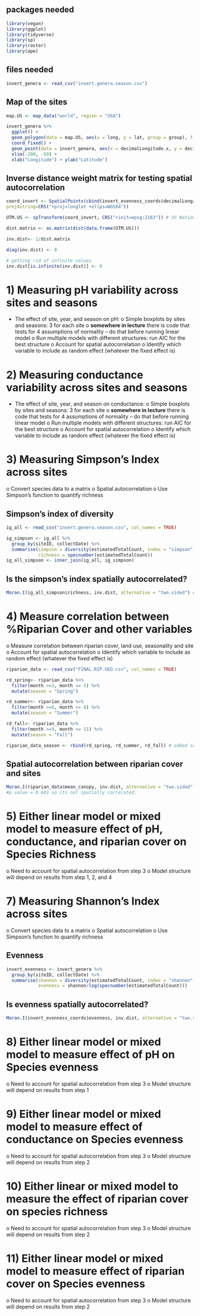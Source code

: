 ## packages needed

```r
library(vegan)
library(ggplot)
library(tidyverse)
library(sp)
library(raster)
library(ape)
```

## files needed

```r
invert_genera <- read_csv("invert.genera.season.csv")
```

## Map of the sites

```r
map.US <- map_data("world", region = "USA")

invert_genera %>%
  ggplot() + 
  geom_polygon(data = map.US, aes(x = long, y = lat, group = group), fill = NA, colour = "gray") + 
  coord_fixed() + 
  geom_point(data = invert_genera, aes(x = decimalLongitude.x, y = decimalLatitude.x)) + 
  xlim(-200, -50) + 
  xlab("Longitude") + ylab("Latitude")
```

## Inverse distance weight matrix for testing spatial autocorrelation

```r
coord_invert <- SpatialPoints(cbind(invert_evenness_coords$decimalLongitude, invert_evenness_coords$decimalLatitude), 
proj4string=CRS("+proj=longlat +ellps=WGS84"))

UTM.US <- spTransform(coord_invert, CRS("+init=epsg:2163")) # US National Atlas Equal Area

dist.matrix <- as.matrix(dist(data.frame(UTM.US)))

inv.dist<- 1/dist.matrix

diag(inv.dist) <- 0

# getting rid of infinite values
inv.dist[is.infinite(inv.dist)] <- 0
```

# 1)	Measuring pH variability across sites and seasons
-	The effect of site, year, and season on pH:
o	Simple boxplots by sites and seasons: 3 for each site 
o	**somewhere in lecture** there is code that tests for 4 assumptions of normality – do that before running linear model 
o	Run multiple models with different structures: run AIC for the best structure 
o	Account for spatial autocorrelation 
o	Identify which variable to include as random effect (whatever the fixed effect is) 

# 2)	Measuring conductance variability across sites and seasons
-	The effect of site, year, and season on conductance: 
o	Simple boxplots by sites and seasons: 3 for each site 
o	**somewhere in lecture** there is code that tests for 4 assumptions of normality – do that before running linear model 
o	Run multiple models with different structures: run AIC for the best structure 
o	Account for spatial autocorrelation 
o	Identify which variable to include as random effect (whatever the fixed effect is) 

# 3)	Measuring Simpson’s Index across sites 
o	Convert species data to a matrix 
o	Spatial autocorrelation 
o	Use Simpson’s function to quantify richness 

## Simpson's index of diversity
```r
ig_all <- read_csv("invert.genera.season.csv", col_names = TRUE)

ig_simpson <- ig_all %>%
  group_by(siteID, collectDate) %>%
  summarise(simpson = diversity(estimatedTotalCount, index = "simpson"),
            richness = specnumber(estimatedTotalCount)) 
ig_all_simpson <- inner_join(ig_all, ig_simpson)
```
## Is the simpson's index spatially autocorrelated?

```r
Moran.I(ig_all_simpson$richness, inv.dist, alternative = "two.sided") # p < 0.05, therefore it is spatially autocorrelated.
```

# 4)	Measure correlation between %Riparian Cover and other variables 
o	Measure correlation between riparian cover, land use, seasonality and site 
o	Account for spatial autocorrelation 
o	Identify which variable to include as random effect (whatever the fixed effect is) 

```r
riparian_data <- read_csv("FINAL.RIP.GEO.csv", col_names = TRUE)
```
```r
rd_spring<- riparian_data %>%
  filter(month >=3, month <= 5) %>%
  mutate(season = "Spring")

rd_summer<- riparian_data %>%
  filter(month >=6, month <= 8) %>%
  mutate(season = "Summer")

rd_fall<- riparian_data %>%
  filter(month >=9, month <= 11) %>%
  mutate(season = "Fall")

riparian_data_season <- rbind(rd_spring, rd_summer, rd_fall) # added season to riparian data just in case we need it. can delete later if we dont use it.
```
## Spatial autocorrelation between riparian cover and sites

```r
Moran.I(riparian_data$mean_canopy, inv.dist, alternative = "two.sided")
#p.value = 0.603 so its not spatially correlated. 
```

# 5)	Either linear model or mixed model to measure effect of pH, conductance, and riparian cover on Species Richness 
o	Need to account for spatial autocorrelation from step 3 
o	Model structure will depend on results from step 1, 2, and 4

# 7)	Measuring Shannon’s Index across sites 
o	Convert species data to a matrix 
o	Spatial autocorrelation 
o	Use Simpson’s function to quantify richness 

## Evenness
```r
invert_evenness <- invert_genera %>%
  group_by(siteID, collectDate) %>%
  summarise(shannon = diversity(estimatedTotalCount, index = "shannon"),
            evenness = shannon/log(specnumber(estimatedTotalCount))) 
```

## Is evenness spatially autocorrelated?
```r
Moran.I(invert_evenness_coords$evenness, inv.dist, alternative = "two.sided") ## p = 0.432 so it is not.
```

# 8)	Either linear model or mixed model to measure effect of pH on Species evenness  
o	Need to account for spatial autocorrelation from step 3 
o	Model structure will depend on results from step 1 

# 9)	Either linear model or mixed model to measure effect of conductance on Species evenness  
o	Need to account for spatial autocorrelation from step 3 
o	Model structure will depend on results from step 2

# 10)	Either linear or mixed model to measure the effect of riparian cover on species richness 
o	Need to account for spatial autocorrelation from step 3 
o	Model structure will depend on results from step 2

# 11)	Either linear model or mixed model to measure effect of riparian cover on Species evenness  
o	Need to account for spatial autocorrelation from step 3 
o	Model structure will depend on results from step 2
